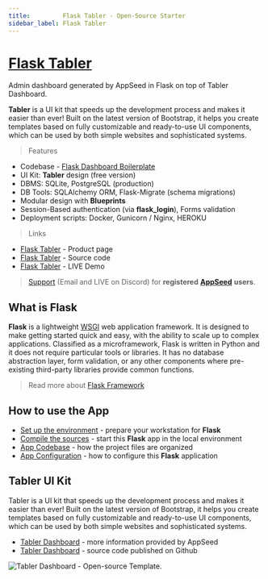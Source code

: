 ```yaml
---
title:         Flask Tabler - Open-Source Starter
sidebar_label: Flask Tabler
---
```


# [Flask Tabler](https://appseed.us/product/tabler/flask/)

<SubHeading>Admin dashboard generated by AppSeed in Flask on top of Tabler Dashboard.</SubHeading>

**Tabler** is a UI kit that speeds up the development process and makes it easier than ever! Built on the latest version of Bootstrap, it helps you create templates based on fully customizable and ready-to-use UI components, which can be used by both simple websites and sophisticated systems.

> Features

- Codebase - [Flask Dashboard Boilerplate](../../boilerplate-code/flask-dashboard.mdx)
- UI Kit: **Tabler** design (free version)
- DBMS: SQLite, PostgreSQL (production)
- DB Tools: SQLAlchemy ORM, Flask-Migrate (schema migrations)
- Modular design with **Blueprints**
- Session-Based authentication (via **flask_login**), Forms validation
- Deployment scripts: Docker, Gunicorn / Nginx, HEROKU

> Links

- [Flask Tabler](https://appseed.us/product/tabler/flask/) - Product page
- [Flask Tabler](https://github.com/app-generator/flask-dashboard-tabler) - Source code
- [Flask Tabler](https://flask-dashboard-tabler.appseed.us/) - LIVE Demo

> [Support](https://appseed.us/support) (Email and LIVE on Discord) for **registered** [**AppSeed**](https://appseed.us/) **users**.

## What is Flask

**Flask** is a lightweight [WSGI](../../content/what-is/wsgi.mdx) web application framework. It is designed to make getting started quick and easy, with the ability to scale up to complex applications. Classified as a microframework, Flask is written in Python and it does not require particular tools or libraries. It has no database abstraction layer, form validation, or any other components where pre-existing third-party libraries provide common functions.

> Read more about [Flask Framework](../../content/what-is/flask.mdx)

## How to use the App

- [Set up the environment](../../boilerplate-code/flask-dashboard.mdx#environment) - prepare your workstation for **Flask**
- [Compile the sources](../../boilerplate-code/flask-dashboard.mdx#build-the-app-1) - start this **Flask** app in the local environment
- [App Codebase](../../boilerplate-code/flask-dashboard.mdx#app-codebase) - how the project files are organized
- [App Configuration](../../boilerplate-code/flask-dashboard.mdx#app-configuration) - how to configure this **Flask** application

## Tabler UI Kit

Tabler is a UI kit that speeds up the development process and makes it easier than ever! Built on the latest version of Bootstrap, it helps you create templates based on fully customizable and ready-to-use UI components, which can be used by both simple websites and sophisticated systems.

- [Tabler Dashboard](../../content/bootstrap-template/tabler.mdx) - more information provided by AppSeed
- [Tabler Dashboard](https://github.com/admin-dashboards/bootstrap-template-tabler) - source code published on Github

![Tabler Dashboard - Open-source Template.](../../../static/assets/docs-cover-tabler.jpg)
